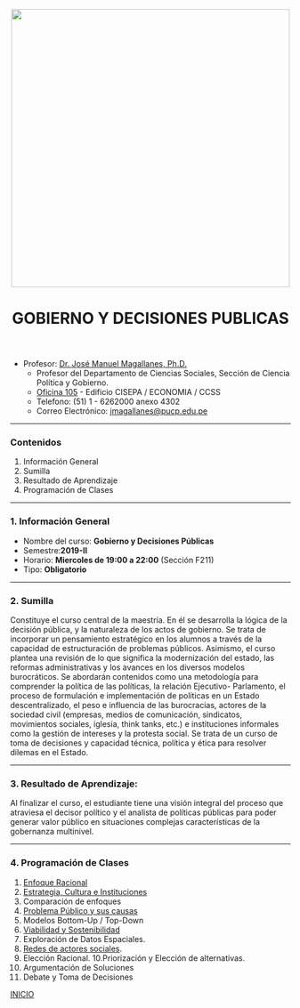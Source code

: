 <center><img src="https://github.com/PoliticayGobiernoPUCP/estadistica_anapol2/raw/master/PICS/LOGO_PUCP.png" width="500"></center>

<center> <header><h1>GOBIERNO Y DECISIONES PUBLICAS</h1>  </header></center>

* Profesor:  <a href="http://www.pucp.edu.pe/profesor/jose-manuel-magallanes/" target="_blank">Dr. José Manuel Magallanes, Ph.D.</a> <br>
    - Profesor del Departamento de Ciencias Sociales, Sección de Ciencia Política y Gobierno.
    - [Oficina 105](https://goo.gl/maps/xuGeG6o9di1i1y5m6) - Edificio CISEPA / ECONOMIA / CCSS
    - Telefono: (51) 1 - 6262000 anexo 4302
    - Correo Electrónico: [jmagallanes@pucp.edu.pe](mailto:jmagallanes@pucp.edu.pe)
    
-----


<a id='beginning'></a>

### Contenidos


1. Información General
2. Sumilla
3. Resultado de Aprendizaje
4. Programación de Clases
   

____

<a id='part1'></a>

### 1. Información General


* Nombre del curso: **Gobierno y Decisiones Públicas**
* Semestre:**2019-II**
* Horario: **Miercoles de 19:00 a 22:00** (Sección F211)
* Tipo: **Obligatorio** 

 
____
<a id='part2'></a>

### 2. Sumilla

Constituye el curso central de la maestría. En él se desarrolla la lógica de la decisión pública, y la naturaleza de los actos de gobierno. Se trata de incorporar un pensamiento estratégico en los alumnos a través de la capacidad de estructuración de problemas públicos. Asimismo, el curso plantea una revisión de lo que significa la modernización del estado, las reformas administrativas y los avances en los diversos modelos burocráticos. Se abordarán contenidos como una metodología para comprender la política de las políticas, la relación Ejecutivo- Parlamento, el proceso de formulación e implementación de políticas en un Estado descentralizado, el peso e influencia de las burocracias, actores de la sociedad civil (empresas, medios de comunicación, sindicatos, movimientos sociales, iglesia, think tanks, etc.) e instituciones informales como la gestión de intereses y la protesta social. Se trata de un curso de toma de decisiones y capacidad técnica, política y ética para resolver dilemas en el Estado.


____
<a id='part3'></a>

### 3. Resultado de Aprendizaje:

Al finalizar el curso, el estudiante tiene una visión integral del proceso que atraviesa el decisor político y el analista de políticas públicas para poder generar valor público en situaciones complejas características de la gobernanza multinivel.


____
<a id='part4'></a>

### 4. Programación de Clases

1. [Enfoque Racional](https://htmlpreview.github.io/?https://github.com/PoliticayGobiernoPUCP/Gob_TomaDeDecisiones/blob/master/racionalidad.html)
2. [Estrategia, Cultura e Instituciones](https://htmlpreview.github.io/?https://github.com/PoliticayGobiernoPUCP/Gob_TomaDeDecisiones/blob/master/otrosModelos.html)
3. Comparación de enfoques
4. [Problema Público y sus causas](https://mm.tt/1146398385?t=IbtLBHShpp)
5. Modelos Bottom-Up / Top-Down
6. [Viabilidad y Sostenibilidad](https://htmlpreview.github.io/?https://github.com/PoliticayGobiernoPUCP/Gob_TomaDeDecisiones/blob/master/viabilidad.html)
7. Exploración de Datos Espaciales. 
8. [Redes de actores sociales](https://escience.washington.edu/wp-content/uploads/2019/10/redesYactores.html).
9. Elección Racional.
10.Priorización y Elección de alternativas.
11. Argumentación de Soluciones
12. Debate y Toma de Decisiones





[INICIO](#beginning)